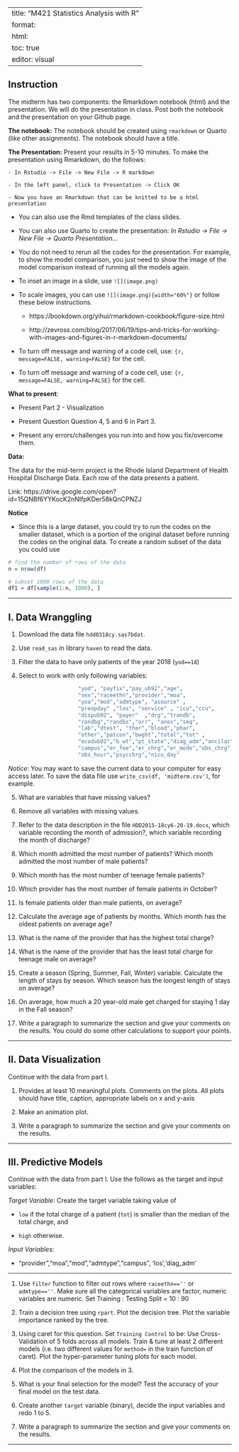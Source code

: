 
---
title: "M421 Statistics Analysis with R"
format: 
  html:
    toc: true
editor: visual
---

## Instruction

The midterm has two components: the Rmarkdown notebook (html) and the presentation. We will do the presentation in class. Post both the notebook and the presentation on your Github page.

**The notebook:** The notebook should be created using `rmarkdown` or Quarto (like other assignments). The notebook should have a title.

**The Presentation:** Present your results in 5-10 minutes. To make the presentation using Rmarkdown, do the follows:

```         
- In Rstudio -> File -> New File -> R markdown

- In the left panel, click to Presentation -> Click OK

- Now you have an Rmarkdown that can be knitted to be a html presentation 
```

-   You can also use the Rmd templates of the class slides.

-   You can also use Quarto to create the presentation: *In Rstudio -\> File -\> New File -\> Quarto Presentation...*

-   You do not need to rerun all the codes for the presentation. For example, to show the model comparison, you just need to show the image of the model comparison instead of running all the models again.

-   To inset an image in a slide, use `![](image.png)`

-   To scale images, you can use `![](image.png){width="60%"}` or follow these below instructions.

    -   https://bookdown.org/yihui/rmarkdown-cookbook/figure-size.html

    -   http://zevross.com/blog/2017/06/19/tips-and-tricks-for-working-with-images-and-figures-in-r-markdown-documents/

-   To turn off message and warning of a code cell, use: `{r, message=FALSE, warning=FALSE}` for the cell.

-   To turn off message and warning of a code cell, use: `{r, message=FALSE, warning=FALSE}` for the cell.

**What to present**:

-   Present Part 2 - Visualization

-   Present Question Question 4, 5 and 6 in Part 3.

-   Present any errors/challenges you run into and how you fix/overcome them.

**Data:**

The data for the mid-term project is the Rhode Island Department of Health Hospital Discharge Data. Each row of the data presents a patient.

Link: https://drive.google.com/open?id=15QNBf6YYKocK2nNIfpKDer58kQnCPNZJ

**Notice**

-   Since this is a large dataset, you could try to run the codes on the smaller dataset, which is a portion of the original dataset before running the codes on the original data. To create a random subset of the data you could use

```r
# find the number of rows of the data
n = nrow(df)

# subset 1000 rows of the data
df1 = df[sample(1:n, 1000), ]
```

------------------------------------------------------------------------

## I. Data Wranggling

1.  Download the data file `hdd0318cy.sas7bdat`.

2.  Use `read_sas` in library `haven` to read the data.

3.  Filter the data to have only patients of the year 2018 (`yod==18`)

4.  Select to work with only following variables:

```r
                      "yod", "payfix","pay_ub92","age",  
                      "sex","raceethn","provider","moa", 
                      "yoa","mod","admtype", "asource" , 
                      "preopday" ,"los", "service" , "icu","ccu",    
                      "dispub92", "payer"  ,"drg","trandb", 
                      "randbg","randbs","orr", "anes","seq",   
                      "lab","dtest", "ther","blood","phar", 
                      "other","patcon","bwght","total","tot" ,  
                      "ecodub92","b_wt","pt_state","diag_adm","ancilar" ,
                      "campus","er_fee","er_chrg","er_mode","obs_chrg",
                      "obs_hour","psycchrg","nicu_day"
```

*Notice*: You may want to save the current data to your computer for easy access later. To save the data file use `write_csv(df, 'midterm.csv')`, for example.

5.  What are variables that have missing values?

6.  Remove all variables with missing values.

7.  Refer to the data description in the file `HDD2015-18cy6-20-19.docx`, which variable recording the month of admission?, which variable recording the month of discharge?

8.  Which month admitted the most number of patients? Which month admitted the most number of male patients?

9.  Which month has the most number of teenage female patients?

10. Which provider has the most number of female patients in October?

11. Is female patients older than male patients, on average?

12. Calculate the average age of patients by months. Which month has the oldest patients on average age?

13. What is the name of the provider that has the highest total charge?

14. What is the name of the provider that has the least total charge for teenage male on average?

15. Create a season (Spring, Summer, Fall, Winter) variable. Calculate the length of stays by season. Which season has the longest length of stays on average?

16. On average, how much a 20 year-old male get charged for staying 1 day in the Fall season?

17. Write a paragraph to summarize the section and give your comments on the results. You could do some other calculations to support your points.

------------------------------------------------------------------------

## II. Data Visualization

Continue with the data from part I.

1.  Provides at least 10 meaningful plots. Comments on the plots. All plots should have title, caption, appropriate labels on x and y-axis

2.  Make an animation plot.

3.  Write a paragraph to summarize the section and give your comments on the results.

------------------------------------------------------------------------

## III. Predictive Models

Continue with the data from part I. Use the follows as the target and input variables:

*Target Variable*: Create the target variable taking value of

-   `low` if the total charge of a patient (`tot`) is smaller than the median of the total charge, and

-   `high` otherwise.

*Input Variables*:

-   "provider","moa","mod","admtype","campus", 'los','diag_adm'

------------------------------------------------------------------------

1.  Use `filter` function to filter out rows where `raceethn==''` or `admtype==''`. Make sure all the categorical variables are factor, numeric variables are numeric. Set Training : Testing Split = 10 : 90

2.  Train a decision tree using `rpart`. Plot the decision tree. Plot the variable importance ranked by the tree.

3.  Using caret for this question. Set `Training Control` to be: Use Cross-Validation of 5 folds across all models. Train & tune at least 2 different models (i.e. two different values for `method=` in the train function of caret). Plot the hyper-parameter tuning plots for each model.

4.  Plot the comparison of the models in 3.

5.  What is your final selection for the model? Test the accuracy of your final model on the test data.

6.  Create another `target` variable (binary), decide the input variables and redo 1 to 5.

7.  Write a paragraph to summarize the section and give your comments on the results.

------------------------------------------------------------------------
